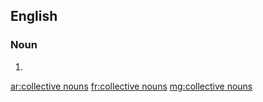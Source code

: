 ==English==

===Noun===
{{head|en|plural|head=[[collective]] [[noun]]s}}

# {{plural of|collective noun|lang=en|nocat=1}}

[[ar:collective nouns]]
[[fr:collective nouns]]
[[mg:collective nouns]]